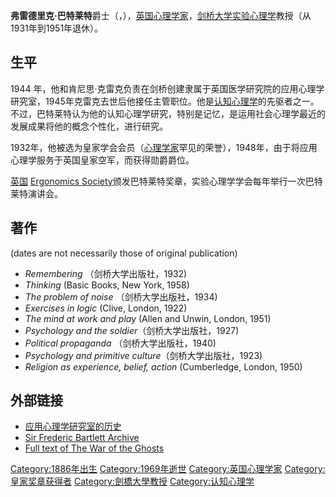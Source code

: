 '''弗雷德里克·巴特莱特'''爵士（{{lang-en|Sir '''Frederic Charles Bartlett'''}}，{{bd|1886年|10月20日|1969年|9月30日}}），[[英国|英国]][[心理学家|心理学家]]，[[剑桥大学|剑桥大学]][[实验心理学|实验心理学]]教授（从1931年到1951年退休）。

== 生平 ==
1944 年，他和肯尼思·克雷克负责在剑桥创建隶属于英国医学研究院的应用心理学研究室，1945年克雷克去世后他接任主管职位。他是[[认知心理学|认知心理学]]的先驱者之一。不过，巴特莱特认为他的认知心理学研究，特别是记忆，是运用社会心理学最近的发展成果将他的概念个性化，进行研究。

<!-- One of his most famous studies cast considerable light on the formation of memory. He compose a 短篇神话故事“幽灵之战”[http://penta.ufrgs.br/edu/telelab/2/war-of-t.htm], which comprised a sequence of events which were ostensibly logical but subtly illogical, and there were several discreet non-sequiturs. He would recite this story to subjects, then later (sometimes much later) ask them to recall as much of it as possible. He discovered that most people found it extremely difficult to recall the story exactly, even after repeated readings, and hypothesised that, where the elements of the story failed to fit into [[图式|图式]] of the listener, these elements were omitted from the recollection, or transformed into more familiar forms[http://www.aber.ac.uk/media/Modules/MC10220/bartlett.html]. -->

1932年，他被选为皇家学会会员（[[心理学家|心理学家]]罕见的荣誉），1948年，由于将应用心理学服务于英国皇家空军，而获得勋爵爵位。

[[英国|英国]] [[Ergonomics_Society|Ergonomics Society]]颁发巴特莱特奖章，实验心理学学会每年举行一次巴特莱特演讲会。

==著作==
(dates are not necessarily those of original publication)
*''Remembering'' （剑桥大学出版社，1932)
*''Thinking'' (Basic Books, New York, 1958)
*''The problem of noise'' （剑桥大学出版社，1934)
*''Exercises in logic'' (Clive, London, 1922)
*''The mind at work and play'' (Allen and Unwin, London, 1951)
*''Psychology and the soldier''（剑桥大学出版社，1927)
*''Political propaganda'' （剑桥大学出版社，1940)
*''Psychology and primitive culture''（剑桥大学出版社，1923)
*''Religion as experience, belief, action'' (Cumberledge, London, 1950)

==外部链接==
* [https://web.archive.org/web/20060114031804/http://www.mrc-cbu.cam.ac.uk/contact/contact-history.shtml 应用心理学研究室的历史]
* [https://web.archive.org/web/20090204070955/http://www-bartlett.sps.cam.ac.uk/ Sir Frederic Bartlett Archive]
* [http://penta.ufrgs.br/edu/telelab/2/war-of-t.htm Full text of The War of the Ghosts] {{Wayback|url=http://penta.ufrgs.br/edu/telelab/2/war-of-t.htm |date=20210515083604 }}

{{皇家奖章获得者}}
{{Authority control}}
{{DEFAULTSORT:Bartlett, Frederic}}
[[Category:1886年出生|Category:1886年出生]]
[[Category:1969年逝世|Category:1969年逝世]]
[[Category:英国心理学家|Category:英国心理学家]]
[[Category:皇家奖章获得者|Category:皇家奖章获得者]]
[[Category:劍橋大學教授|Category:劍橋大學教授]]
[[Category:认知心理学|Category:认知心理学]]